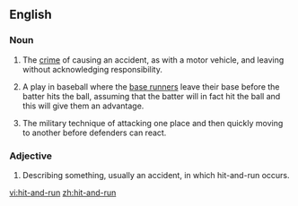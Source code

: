 ==English==

===Noun===
{{en-noun}}
{{wikipedia}}

# {{legal}} The [[crime]] of causing an accident, as with a  motor vehicle, and leaving without acknowledging responsibility.
# {{baseball}} A play in baseball where the [[base runners]] leave their base before the batter hits the ball, assuming that the batter will in fact hit the ball and this will give them an advantage.
# {{military}} The military technique of attacking one place and then quickly moving to another before defenders can react.

===Adjective===
{{en-adj|-}}

#Describing something, usually an accident, in which hit-and-run occurs.

[[vi:hit-and-run]]
[[zh:hit-and-run]]